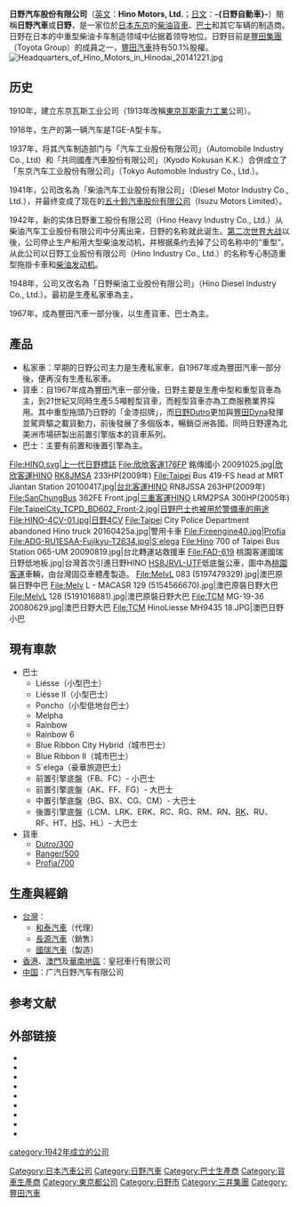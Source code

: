 {{redirect2|日野|日本东京都的一个城市|日野市}}
{{Infobox_Company
| company_name = 日野汽車公司
| company_logo = [[File:Hino-logo.png|File:Hino-logo.png]]
| company_type = 上市公司
| market_information = {{tyo|7205}}
| company_slogan = 
| foundation = 1942年5月1日
| location = {{日本}}<br>[[東京都|東京都]][[日野市|日野市]][[日野台|日野台]]3丁目1番地1號
| key_people = 下義生（代表取締役社長）
| industry = [[卡车|卡车]]、[[巴士|巴士]]制造
| num_employees = 25,820（2012）<ref name="Financial Results 2012">{{cite web |url=http://www.hino-global.com/pdf/financial_results/2012/120514Consolidated_Financial_Results.pdf |title=Financial Results for the Fiscal Year Ended March 31, 2012 |date=2012-04-26 |accessdate=2012-09-13 |publisher=Hino |archive-url=https://web.archive.org/web/20131004224927/http://www.hino-global.com/pdf/financial_results/2012/120514Consolidated_Financial_Results.pdf |archive-date=2013-10-04 |dead-url=yes }}</ref>
| revenue = {{profit}}{{JPY|13145.88億}}（2012）<ref name="Financial Results 2012"/>
| operating_income = {{profit}}{{JPY|375.27億}}（2012）<ref name="Financial Results 2012"/>
| net_income = {{profit}}{{JPY|163.03億}}（2012）<ref name="Financial Results 2012"/>
| aum = 
| assets = {{profit}}{{JPY|8450.08億}}（2012）<ref name="Financial Results 2012"/>
| equity = {{profit}}{{JPY|2349.31億}}（2012）<ref name="Financial Results 2012"/>|
| parent = [[豐田汽車|豐田汽車]]
| homepage = [http://www.hino-global.com/ www.hino-global.com]
}}
'''日野汽车股份有限公司'''（[[英文|英文]]：'''Hino Motors, Ltd.'''；[[日文|日文]]：'''-{日野自動車}-'''）簡稱'''日野汽車'''或'''日野'''，是一家位於[[日本|日本]][[东京|东京]]的[[柴油|柴油]][[貨車|貨車]]、[[巴士|巴士]]和其它车辆的制造商。日野在日本的中重型柴油卡车制造领域中佔据着领导地位。日野目前是[[豐田集團|豐田集團]]（Toyota Group）的成員之一，[[豐田汽車|豐田汽車]]持有50.1%股權。
[[File:Headquarters_of_Hino_Motors_in_Hinodai_20141221.jpg|thumb]]

==历史==
1910年，建立东京瓦斯工业公司（1913年改稱[[東京瓦斯電力工業|東京瓦斯電力工業]]公司）。

1918年，生产的第一辆汽车是TGE-A型卡车。

1937年，将其汽车制造部门与「汽车工业股份有限公司」（Automobile Industry Co., Ltd）和「共同國產汽車股份有限公司」（Kyodo Kokusan K.K.）合併成立了「东京汽车工业股份有限公司」（Tokyo Automoble Industry Co., Ltd.）。

1941年，公司改名為「柴油汽车工业股份有限公司」（Diesel Motor Industry Co., Ltd.），并最终变成了现在的[[五十鈴汽車|五十鈴汽車股份有限公司]]（Isuzu Motors Limited）。

1942年，新的实体日野重工股份有限公司（Hino Heavy Industry Co., Ltd.）从柴油汽车工业股份有限公司中分离出来，日野的名称就此诞生。[[第二次世界大战|第二次世界大战]]以後，公司停止生产船用大型柴油发动机，并根据条约去掉了公司名称中的“重型”。从此公司以日野工业股份有限公司（Hino Industry Co., Ltd.）的名称专心制造重型拖掛卡車和[[柴油发动机|柴油发动机]]。

1948年，公司又改名為「日野柴油工业股份有限公司」（Hino Diesel Industry Co., Ltd.）。最初是生產私家車為主，

1967年，成為豐田汽車一部分後，以生產貨車、巴士為主。

==產品==
*私家車：早期的日野公司主力是生產私家車，自1967年成為豐田汽車一部分後，便再沒有生產私家車。
*貨車：自1967年成為豐田汽車一部分後，日野主要是生產中型和重型貨車為主，到21世紀又同時生產5.5噸輕型貨車，而輕型貨車亦為工商服務業界採用。其中重型拖頭乃日野的「金漆招牌」，而[[日野Dutro|日野Dutro]]更加與[[豐田Dyna|豐田Dyna]]發揮並駕齊驅之載貨動力，前後發展了多個版本，暢銷亞洲各國。同時日野還為北美洲市場研製出前置引擎版本的貨車系列。
*巴士：主要有前置和後置引擎為主。

<gallery>
File:HINO.svg|上一代日野標誌
File:欣欣客運176FP 銘傳國小 20091025.jpg|[[欣欣客運|欣欣客運]]HINO [[日野RK8J|RK8JMSA]] 233HP(2009年)
File:Taipei Bus 419-FS head at MRT Jiantan Station 20100417.jpg|[[台北客運|台北客運]]HINO RN8JSSA 263HP(2009年)
File:SanChungBus 362FE Front.jpg|[[三重客運|三重客運]]HINO LRM2PSA 300HP(2005年) 
File:TaipeiCity_TCPD_BD602_Front-2.jpg|日野巴士也被用於警備車的用途
File:HINO-4CV-01.jpg|日野4CV
File:Taipei City Police Department abandoned Hino truck 20160425a.jpg|警用卡車
File:Fireengine40.jpg|Profia
File:ADG-RU1ESAA-Fujikyu-T2634.jpg|S`elega
File:Hino 700 of Taipei Bus Station 065-UM 20090819.jpg|台北轉運站救援車
File:FAD-619 桃園客運國瑞日野低地板.jpg|台灣首次引進日野HINO [[日野HS8J|HS8JRVL-UTF]]低底盤公車，圖中為[[桃園客運|桃園客運]]車輛，由台灣固亞車體產製造。
File:MelvL 083 (5197479329).jpg|澳巴原裝日野中巴
File:Melv L - MACASR 129 (5154566670).jpg|澳巴原裝日野大巴
File:MelvL 128 (5191016881).jpg|澳巴原裝日野大巴
File:TCM MG-19-36 20080629.jpg|澳巴日野大巴
File:TCM HinoLiesse MH9435 18.JPG|澳巴日野小巴
</gallery>

==現有車款==
*巴士
**Liésse（小型巴士）
**Liésse II（小型巴士）
**Poncho（小型低地台巴士）
**Melpha
**Rainbow
**Rainbow 6
**Blue Ribbon City Hybrid（城市巴士）
**Blue Ribbon II（城市巴士）
**S`elega（豪華旅遊巴士）
**前置引擎底盤（FB、FC）- 小巴士
**前置引擎底盤（AK、FF、FG）- 大巴士
**中置引擎底盤（BG、BX、CG、CM）- 大巴士
**後置引擎底盤（LCM、LRK、ERK、RC、RG、RM、RN、[[日野RK8J|RK]]、RU、RF、HT、[[日野HS8J|HS]]、HL）- 大巴士
*貨車
**[[日野Dutro|Dutro/300]]
**[[日野Ranger|Ranger/500]]
**[[日野Profia|Profia/700]]

==生產與經銷==
*[[台灣|台灣]]：
**[[和泰汽車|和泰汽車]]（代理）
**[[和泰汽車|長源汽車]]（銷售）
**[[國瑞汽車|國瑞汽車]]（製造）
*[[香港|香港]]、[[澳門|澳門]]及[[華南地區|華南地區]]：皇冠車行有限公司
*[[中国|中国]]：广汽日野汽车有限公司

==参考文献==
{{reflist}}

==外部链接==
{{commonscat|Hino Motors}}
*{{Official websites|http://www.hino-global.com/|全球|http://www.hino.com/|美國|http://www.hino.co.jp/|日本|http://www.hino.com.tw/|台灣|http://www.hino.com.au/|澳洲|http://www.ghmcchina.com/|中國}}
*{{Twitter|HINOTRUCKSUSA|日野美國}}
*{{Twitter|hinoID|日野印尼}}
*{{facebook|HINOTRUCKSUSA|日野美國}}
*{{facebook|HinoAustralia|日野澳洲}}
*{{facebook|HinoHK|日野香港}}
*{{instagram|hinotrucks|日野美國}}
*{{YouTube|user=HINOTRUCKSUSA|日野美國}}
*{{YouTube|channel=UC-wizouj2Cjt3cdLtwQW9jQ|日野香港}}

{{客车制造商}}
{{日經平均指數}}
{{DEFAULTSORT:Hino}}
[[category:1942年成立的公司|category:1942年成立的公司]]
[[Category:日本汽車公司|Category:日本汽車公司]]
[[Category:日野汽車|Category:日野汽車]]
[[Category:巴士生產商|Category:巴士生產商]]
[[Category:貨車生產商|Category:貨車生產商]]
[[Category:東京都公司|Category:東京都公司]]
[[Category:日野市|Category:日野市]]
[[Category:三井集團|Category:三井集團]]
[[Category:豐田汽車|Category:豐田汽車]]